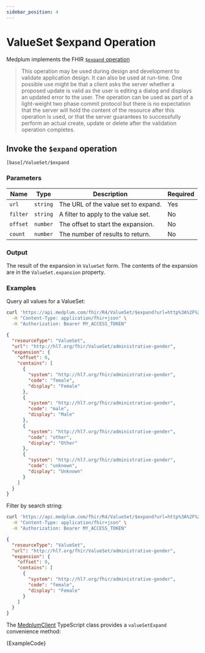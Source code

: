 ```yaml
---
sidebar_position: 4
---
```



# ValueSet $expand Operation

Medplum implements the FHIR [`$expand` operation](https://hl7.org/fhir/valueset-operation-expand.html)

> This operation may be used during design and development to validate application design. It can also be used at run-time. One possible use might be that a client asks the server whether a proposed update is valid as the user is editing a dialog and displays an updated error to the user. The operation can be used as part of a light-weight two phase commit protocol but there is no expectation that the server will hold the content of the resource after this operation is used, or that the server guarantees to successfully perform an actual create, update or delete after the validation operation completes.

## Invoke the `$expand` operation

```
[base]/ValueSet/$expand
```

### Parameters

| Name     | Type     | Description                         | Required |
| -------- | -------- | ----------------------------------- | -------- |
| `url`    | `string` | The URL of the value set to expand. | Yes      |
| `filter` | `string` | A filter to apply to the value set. | No       |
| `offset` | `number` | The offset to start the expansion.  | No       |
| `count`  | `number` | The number of results to return.    | No       |

### Output

The result of the expansion in `ValueSet` form. The contents of the expansion are in the `ValueSet.expansion` property.

### Examples

Query all values for a ValueSet:

```bash
curl 'https://api.medplum.com/fhir/R4/ValueSet/$expand?url=http%3A%2F%2Fhl7.org%2Ffhir%2FValueSet%2Fadministrative-gender' \
  -H "Content-Type: application/fhir+json" \
  -H "Authorization: Bearer MY_ACCESS_TOKEN"
```

```json
{
  "resourceType": "ValueSet",
  "url": "http://hl7.org/fhir/ValueSet/administrative-gender",
  "expansion": {
    "offset": 0,
    "contains": [
      {
        "system": "http://hl7.org/fhir/administrative-gender",
        "code": "female",
        "display": "Female"
      },
      {
        "system": "http://hl7.org/fhir/administrative-gender",
        "code": "male",
        "display": "Male"
      },
      {
        "system": "http://hl7.org/fhir/administrative-gender",
        "code": "other",
        "display": "Other"
      },
      {
        "system": "http://hl7.org/fhir/administrative-gender",
        "code": "unknown",
        "display": "Unknown"
      }
    ]
  }
}
```

Filter by search string:

```bash
curl 'https://api.medplum.com/fhir/R4/ValueSet/$expand?url=http%3A%2F%2Fhl7.org%2Ffhir%2FValueSet%2Fadministrative-gender&filter=f' \
  -H "Content-Type: application/fhir+json" \
  -H "Authorization: Bearer MY_ACCESS_TOKEN"
```

```json
{
  "resourceType": "ValueSet",
  "url": "http://hl7.org/fhir/ValueSet/administrative-gender",
  "expansion": {
    "offset": 0,
    "contains": [
      {
        "system": "http://hl7.org/fhir/administrative-gender",
        "code": "female",
        "display": "Female"
      }
    ]
  }
}
```

The [MedplumClient](/docs/sdk/core.medplumclient) TypeScript class provides a `valueSetExpand` convenience method:

<MedplumCodeBlock language="ts" selectBlocks="expand" showLineNumbers>
  {ExampleCode}
</MedplumCodeBlock>

